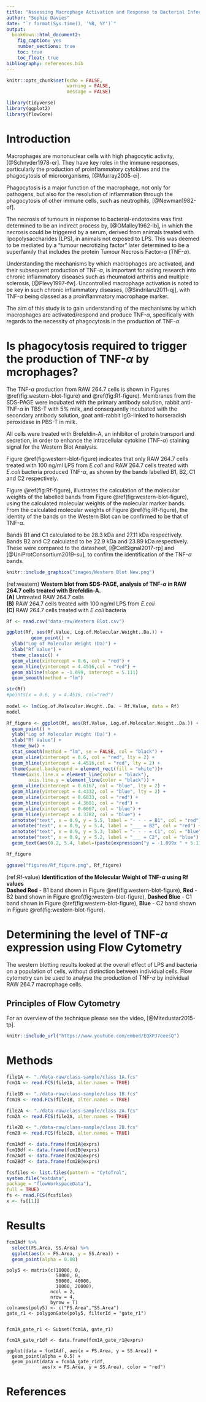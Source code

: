 ```yaml
---
title: "Assessing Macrophage Activation and Response to Bacterial Infection *in vitro*"
author: "Sophie Davies"
date: "`r format(Sys.time(), '%B, %Y')`"
output: 
  bookdown::html_document2:
    fig_caption: yes
    number_sections: true
    toc: true
    toc_float: true
bibliography: references.bib
---
```


```r
knitr::opts_chunk$set(echo = FALSE, 
                      warning = FALSE,
                      message = FALSE)
```

```r
library(tidyverse)
library(ggplot2)
library(flowCore)
```

<!-- Provide an introduction to the experiment, why it's important/it's application in context -->
# Introduction
Macrophages are mononuclear cells with high phagocytic activity, [@Schnyder1978-er]. They have key roles in the immune responses, particularly the production of proinflammatory cytokines and the phagocytosis of microorganisms, [@Murray2005-ei]. 

Phagocytosis is a major function of the macrophage, not only for pathogens, but also for the resolution of inflammation through the phagocytosis of other immune cells, such as neutrophils, [@Newman1982-of].

The necrosis of tumours in response to bacterial-endotoxins was first determined to be an indirect process by, [@OMalley1962-lb], in which the necrosis could be triggered by a serum, derived from animals treated with lipopolysaccharides (LPS), in animals not exposed to LPS. This was deemed to be mediated by a "tumour necrotizing factor" later determined to be a superfamily that includes the protein Tumour Necrosis Factor-$\alpha$ (TNF-$\alpha$). 

Understanding the mechanisms by which macrophages are activated, and their subsequent production of TNF-$\alpha$, is important for aiding research into chronic inflammatory diseases such as rheumatoid arthritis and multiple sclerosis, [@Plevy1997-fw]. Uncontrolled macrophage activation is noted to be key in such chronic inflammatory diseases, [@Sindrilaru2011-qj], with TNF-$\alpha$ being classed as a proinflammatory macrophage marker. 

The aim of this study is to gain understanding of the mechanisms by which macrophages are activated/respond and produce TNF-$\alpha$, specifically with regards to the necessity of phagocytosis in the production of TNF-$\alpha$. 

<!-- Decide whether to include the images and results from the western blot analysis of own results -->
<!-- This could allow me to show import of image  -->
# Is phagocytosis required to trigger the production of TNF-$\alpha$ by mcrophages? 

The TNF-$\alpha$ production from RAW 264.7 cells is shown in Figures \@ref(fig:western-blot-figure) and \@ref(fig:Rf-figure). Membranes from the SDS-PAGE were incubated with the primary antibody solution, rabbit anti-TNF-$\alpha$ in TBS-T with 5% milk, and consequently incubated with the secondary antibody solution, goat anti-rabbit IgG-linked to horseradish peroxidase in PBS-T in milk. 

All cells were treated with Brefeldin-A, an inhibitor of protein transport and secretion, in order to enhance the intracellular cytokine (TNF-$\alpha$) staining signal for the Western Blot Analysis. 

Figure \@ref(fig:western-blot-figure) indicates that only RAW 264.7 cells treated with 100 ng/ml LPS from *E.coli* and RAW 264.7 cells treated with *E.coli* bacteria produced TNF-$\alpha$, as shown by the bands labelled B1, B2, C1 and C2 respectively. 

Figure \@ref(fig:Rf-figure), illustrates the calculation of the molecular weights of the labelled bands from Figure \@ref(fig:western-blot-figure), using the calculated molecular weights of the molecular marker bands. From the calculated molecular weights of Figure \@ref(fig:Rf-figure), the identity of the bands on the Western Blot can be confirmed to be that of TNF-$\alpha$. 

Bands B1 and C1 calculated to be 28.3 kDa and 27.11 kDa respectively. Bands B2 and C2 calculated to be 22.9 kDa and 23.89 kDa respectively. These were compared to the datasheet, [@CellSignal2017-rp] and [@UniProtConsortium2019-su], to confirm the identification of the TNF-$\alpha$ bands. 

```r
knitr::include_graphics("images/Western Blot New.png")
```

<!-- figure legend -->

(ref:western) **Western blot from SDS-PAGE, analysis of TNF-$\alpha$ in RAW 264.7 cells treated with Brefeldin-A. <BR> (A)** Untreated RAW 264.7 cells <BR> **(B)** RAW 264.7 cells treated with 100 ng/ml LPS from *E.coli* <BR> **(C)** RAW 264.7 cells treated with *E.coli* bacteria

<!-- end of figure legend -->

```r
Rf <- read.csv("data-raw/Western Blot.csv")

ggplot(Rf, aes(Rf.Value, Log.of.Molecular.Weight..Da.)) +
         geom_point() +
  ylab("Log of Molecular Weight (Da)") +
  xlab("Rf Value") +
  theme_classic() +
  geom_vline(xintercept = 0.6, col = "red") +
  geom_hline(yintercept = 4.4516,col = "red") +
  geom_abline(slope = -1.099, intercept = 5.111)
  geom_smooth(method = "lm")

str(Rf)
#points(x = 0.6, y = 4.4516, col="red")
  
model <- lm(Log.of.Molecular.Weight..Da. ~ Rf.Value, data = Rf)
model
```


```r

Rf_figure <- ggplot(Rf, aes(Rf.Value, Log.of.Molecular.Weight..Da.)) +
  geom_point() +
  ylab("Log of Molecular Weight (Da)") +
  xlab("Rf Value") +
  theme_bw() +
  stat_smooth(method = "lm", se = FALSE, col = "black") +
  geom_vline(xintercept = 0.6, col = "red", lty = 2) +
  geom_hline(yintercept = 4.4516,col = "red", lty = 2) +
  theme(panel.background = element_rect(fill = "white"))+
  theme(axis.line.x = element_line(color = "black"),
        axis.line.y = element_line(color = "black")) +
  geom_vline(xintercept = 0.6167, col = "blue", lty = 2) +
  geom_hline(yintercept = 4.4332, col = "blue", lty = 2) +
  geom_vline(xintercept = 0.6833, col = "red") +
  geom_hline(yintercept = 4.3601, col = "red") + 
  geom_vline(xintercept = 0.6667, col = "blue") +
  geom_hline(yintercept = 4.3782, col = "blue") +
  annotate("text", x = 0.9, y = 5.5, label = "- - - = B1", col = "red") +
  annotate("text", x = 0.9, y = 5.4, label = "___ = B2", col = "red") +
  annotate("text", x = 0.9, y = 5.3, label = "- - - = C1", col = "blue") +
  annotate("text", x = 0.9, y = 5.2, label = "___ = C2", col = "blue") +
  geom_text(aes(0.2, 5.4, label=(paste(expression("y = -1.099x " + 5.111)))),parse = TRUE)

Rf_figure

ggsave("figures/Rf_figure.png", Rf_figure)

```

<!-- figure legend -->

(ref:Rf-value) **Identification of the Molecular Weight of TNF-$\alpha$ using Rf values** <BR> **Dashed Red** - B1 band shown in Figure \@ref(fig:western-blot-figure), **Red** - B2 band shown in Figure \@ref(fig:western-blot-figure), **Dashed Blue** - C1 band shown in Figure \@ref(fig:western-blot-figure), **Blue** - C2 band shown in Figure \@ref(fig:western-blot-figure).

<!-- end of figure legend -->

<!-- Provide some explanation and background information on the protocol of Flow Cytometry, maybe include a brief description and comparison to Summit -->
<!-- There is a user guide to Summit on the VLE? -->
# Determining the level of TNF-$\alpha$ expression using Flow Cytometry

The western blotting results looked at the overall effect of LPS and bacteria on a population of cells, without distinction between individual cells. Flow cytometry can be used to analyse the production of TNF-$\alpha$ by individual RAW 264.7 macrophage cells. 

## Principles of Flow Cytometry 

For an overview of the technique please see the video, [@Mitedustar2015-tp]. 

```r
knitr::include_url("https://www.youtube.com/embed/EQXPJ7eeesQ")
```

<!-- Description of the methods for this analysis of data, and explanation of the packages used, including the bioconductor package flowCore -->
# Methods

<!-- Link for Bioconductor How to guide: https://bioconductor.org/packages/devel/bioc/vignettes/flowCore/inst/doc/HowTo-flowCore.pdf -->


```r
file1A <- "./data-raw/class-sample/class 1A.fcs"
fcm1A <- read.FCS(file1A, alter.names = TRUE)

file1B <- "./data-raw/class-sample/class 1B.fcs"
fcm1B <- read.FCS(file1B, alter.names = TRUE)

file2A <- "./data-raw/class-sample/class 2A.fcs"
fcm2A <- read.FCS(file2A, alter.names = TRUE)

file2B <- "./data-raw/class-sample/class 2B.fcs"
fcm2B <- read.FCS(file2B, alter.names = TRUE)

```


```r

fcm1Adf <- data.frame(fcm1A@exprs)
fcm1Bdf <- data.frame(fcm1B@exprs)
fcm2Adf <- data.frame(fcm2A@exprs)
fcm2Bdf <- data.frame(fcm2B@exprs)

```

```r

fcsfiles <- list.files(pattern = "CytoTrol",
system.file("extdata",
package = "flowWorkspaceData"),
full = TRUE)
fs <- read.FCS(fcsfiles)
x <- fs[[1]]

```
# Results

```r

fcm1Adf %>% 
  select(FS.Area, SS.Area) %>% 
  ggplot(aes(x = FS.Area, y = SS.Area)) +
  geom_point(alpha = 0.08)

```
```creating

poly5 <- matrix(c(10000, 0,
                  50000, 0,
                  50000, 40000,
                  10000, 20000), 
                ncol = 2, 
                nrow = 4, 
                byrow = T)
colnames(poly5) <- c("FS.Area","SS.Area")
gate_r1 <- polygonGate(poly5, filterId = "gate_r1")


fcm1A_gate_r1 <- Subset(fcm1A, gate_r1)

fcm1A_gate_r1df <- data.frame(fcm1A_gate_r1@exprs)

ggplot(data = fcm1Adf, aes(x = FS.Area, y = SS.Area)) +
  geom_point(alpha = 0.5) +
  geom_point(data = fcm1A_gate_r1df, 
             aes(x = FS.Area, y = SS.Area), color = "red") 

```

# References

